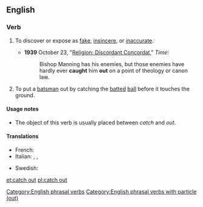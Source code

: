 ==English==

===Verb===
{{en-verb|catches out|catching out|caught out}}

# {{lb|en|transitive}} To discover or expose as [[fake]], [[insincere]], or [[inaccurate]].
#* '''1939''' October 23, "[http://www.time.com/time/magazine/article/0,9171,772262,00.html Religion: Discordant Concordat]," ''Time'':
#*: Bishop Manning has his enemies, but those enemies have hardly ever '''caught''' him '''out''' on a point of theology or canon law.
# {{lb|en|transitive|cricket}} To put a [[batsman]] out by catching the [[batted]] [[ball]] before it touches the ground.

====Usage notes====
* The object of this verb is usually placed between ''catch'' and ''out''.

====Translations====
{{trans-top|caught out}}
* French: {{t+|fr|piéger}}
* Italian: {{t|it|cogliere sul fatto}}, {{t+|it|sorprendere}}, {{t|it|prendere sul fatto}}
{{trans-mid}}
* Swedish: {{t+|sv|komma på}}
{{trans-bottom}}

[[Category:English phrasal verbs]]
[[Category:English phrasal verbs with particle (out)]]

[[et:catch out]]
[[pl:catch out]]